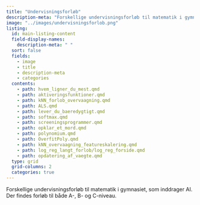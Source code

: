 ```yaml
---
title: "Undervisningsforløb"
description-meta: "Forskellige undervisningsforløb til matematik i gymnasiet, som inddrager AI."
image: "../images/undervisningsforlob.png"
listing:
  id: main-listing-content
  field-display-names:
    description-meta: " "
  sort: false
  fields: 
    - image
    - title
    - description-meta
    - categories
  contents: 
    - path: hvem_ligner_du_mest.qmd
    - path: aktiveringsfunktioner.qmd 
    - path: kNN_forlob_overvaagning.qmd
    - path: ALS.qmd
    - path: lever_du_baeredygtigt.qmd
    - path: softmax.qmd
    - path: screeningsprogrammer.qmd 
    - path: opklar_et_mord.qmd 
    - path: polynomium.qmd
    - path: OverfitPoly.qmd
    - path: kNN_overvaagning_featureskalering.qmd   
    - path: log_reg_langt_forlob/log_reg_forside.qmd 
    - path: opdatering_af_vaegte.qmd
  type: grid
  grid-columns: 2
  categories: true
---
```


Forskellige undervisningsforløb til matematik i gymnasiet, som inddrager AI. Der findes forløb til både A-, B- og C-niveau.

::: {#main-listing-content}
:::
